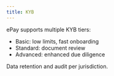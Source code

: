 ```yaml
---
title: KYB
---
```


ePay supports multiple KYB tiers:

- Basic: low limits, fast onboarding
- Standard: document review
- Advanced: enhanced due diligence

Data retention and audit per jurisdiction.
